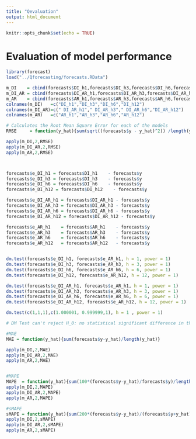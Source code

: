 ```yaml
---
title: "Qevaluation"
output: html_document
---
```


```r
knitr::opts_chunk$set(echo = TRUE)
```

# Evaluation of model performance
```r
library(forecast)
load("../Qforecasting/forecasts.RData")

m_DI    = cbind(forecasts$DI_h1,forecasts$DI_h3,forecasts$DI_h6,forecasts$DI_h12)
m_DI_AR = cbind(forecasts$DI_AR_h1,forecasts$DI_AR_h3,forecasts$DI_AR_h6,forecasts$DI_AR_h12)
m_AR    = cbind(forecasts$AR_h1,forecasts$AR_h3,forecasts$AR_h6,forecasts$AR_h12)
colnames(m_DI)   =c("DI_h1","DI_h3","DI_h6","DI_h12")
colnames(m_DI_AR)=c(" DI_AR_h1"," DI_AR_h3"," DI_AR_h6","DI_AR_h12")
colnames(m_AR)   =c("AR_h1","AR_h3","AR_h6","AR_h12")

# Calculates the Root Mean Square Error for each of the models
RMSE     = function(y_hat){sum(sqrt((forecasts$y - y_hat)^2)) /length(y_hat)}

apply(m_DI,2,RMSE)
apply(m_DI_AR,2,RMSE)
apply(m_AR,2,RMSE)



forecasts$e_DI_h1 = forecasts$DI_h1    - forecasts$y
forecasts$e_DI_h3 = forecasts$DI_h3    - forecasts$y
forecasts$e_DI_h6 = forecasts$DI_h6    - forecasts$y
forecasts$e_DI_h12 = forecasts$DI_h12    - forecasts$y

forecasts$e_DI_AR_h1 = forecasts$DI_AR_h1 - forecasts$y
forecasts$e_DI_AR_h3 = forecasts$DI_AR_h3 - forecasts$y
forecasts$e_DI_AR_h6 = forecasts$DI_AR_h6 - forecasts$y
forecasts$e_DI_AR_h12 = forecasts$DI_AR_h12 - forecasts$y

forecasts$e_AR_h1    = forecasts$AR_h1    - forecasts$y
forecasts$e_AR_h3    = forecasts$AR_h3    - forecasts$y
forecasts$e_AR_h6    = forecasts$AR_h6    - forecasts$y
forecasts$e_AR_h12   = forecasts$AR_h12   - forecasts$y


dm.test(forecasts$e_DI_h1, forecasts$e_AR_h1, h = 1, power = 1)
dm.test(forecasts$e_DI_h3, forecasts$e_AR_h3, h = 3, power = 1)
dm.test(forecasts$e_DI_h6, forecasts$e_AR_h6, h = 6, power = 1)
dm.test(forecasts$e_DI_h12, forecasts$e_AR_h12, h = 12, power = 1)

dm.test(forecasts$e_DI_AR_h1, forecasts$e_AR_h1, h = 1, power = 1)
dm.test(forecasts$e_DI_AR_h3, forecasts$e_AR_h3, h = 3, power = 1)
dm.test(forecasts$e_DI_AR_h6, forecasts$e_AR_h6, h = 6, power = 1)
dm.test(forecasts$e_DI_AR_h12, forecasts$e_AR_h12, h = 12, power = 1)

dm.test(c(1,1,1),c(1.000001, 0.999999,1), h = 1 , power = 1)

# DM Test can't reject H_0: no statistical significant difference in the two forecasts

#MAE
MAE = function(y_hat){sum(forecasts$y-y_hat)/length(y_hat)}

apply(m_DI,2,MAE)
apply(m_DI_AR,2,MAE)
apply(m_AR,2,MAE)


#MAPE
MAPE  = function(y_hat){sum(100*(forecasts$y-y_hat)/forecasts$y)/length(y_hat)}
apply(m_DI,2,MAPE)
apply(m_DI_AR,2,MAPE)
apply(m_AR,2,MAPE)

#sMAPE
sMAPE = function(y_hat){sum(200*(forecasts$y-y_hat)/(forecasts$y+y_hat))/length(y_hat)}
apply(m_DI,2,sMAPE)
apply(m_DI_AR,2,sMAPE)
apply(m_AR,2,sMAPE)

```
